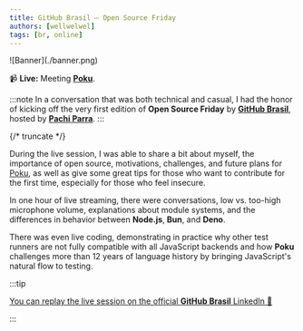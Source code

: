 ```yaml
---
title: GitHub Brasil — Open Source Friday
authors: [wellwelwel]
tags: [br, online]
---
```



<Parallax tiltMaxAngleX={0} perspective={1920}>
  ![Banner](./banner.png)
</Parallax>

📹 **Live:** Meeting [**Poku**](https://github.com/wellwelwel/poku).

:::note
In a conversation that was both technical and casual, I had the honor of kicking off the very first edition of **Open Source Friday** by [**GitHub Brasil**](https://www.linkedin.com/company/github-brazil), hosted by [**Pachi Parra**](https://www.linkedin.com/in/pachicodes/).
:::

{/* truncate */}

During the live session, I was able to share a bit about myself, the importance of open source, motivations, challenges, and future plans for [Poku](https://github.com/wellwelwel/poku), as well as give some great tips for those who want to contribute for the first time, especially for those who feel insecure.

In one hour of live streaming, there were conversations, low vs. too-high microphone volume, explanations about module systems, and the differences in behavior between **Node.js**, **Bun**, and **Deno**.

There was even live coding, demonstrating in practice why other test runners are not fully compatible with all JavaScript backends and how **Poku** challenges more than 12 years of language history by bringing JavaScript's natural flow to testing.

:::tip

[You can replay the live session on the official **GitHub Brasil** LinkedIn 🐷](https://www.linkedin.com/events/7305618122546294807/comments/)

:::
